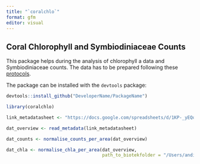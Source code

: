 ```yaml
---
title: "`coralchlo`"
format: gfm
editor: visual
---
```


## Coral Chlorophyll and Symbiodiniaceae Counts

This package helps during the analysis of chlorophyll a data and Symbiodiniaceae counts. The data has to be prepared following these [protocols](https://andieich.github.io/coral_chlorophyll_symcounts/).

The package can be installed with the `devtools` package:

```r
devtools::install_github("DeveloperName/PackageName")
```

```r
library(coralchlo)

link_metadatasheet <- "https://docs.google.com/spreadsheets/d/1KP-_yEQoHC9zHPlVpf3ob9BRJ60qNiGJsdZsO-l3ljw/edit?gid=0#gid=0"

dat_overview <- read_metadata(link_metadatasheet)

dat_counts <- normalise_counts_per_area(dat_overview)

dat_chla <- normalise_chla_per_area(dat_overview,
                                    path_to_biotekfolder = "/Users/andi/Desktop/test_files")
```
